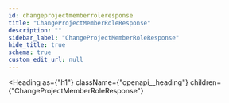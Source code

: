 ```yaml
---
id: changeprojectmemberroleresponse
title: "ChangeProjectMemberRoleResponse"
description: ""
sidebar_label: "ChangeProjectMemberRoleResponse"
hide_title: true
schema: true
custom_edit_url: null
---
```



<Heading
  as={"h1"}
  className={"openapi__heading"}
  children={"ChangeProjectMemberRoleResponse"}
>
</Heading>





<ul>
  <SchemaItem
    collapsible={false}
    name={"success"}
    required={true}
    schemaName={"boolean"}
    qualifierMessage={undefined}
    schema={{"type":"boolean"}}
  >
    
  </SchemaItem>
</ul>
            
